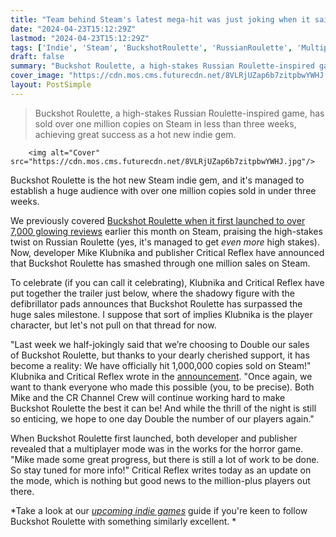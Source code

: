 ```yaml
---
title: "Team behind Steam's latest mega-hit was just joking when it said it would 'double our sales,' but then its horror gambling game actually sold 1 million copies"
date: "2024-04-23T15:12:29Z"
lastmod: "2024-04-23T15:12:29Z"
tags: ['Indie', 'Steam', 'BuckshotRoulette', 'RussianRoulette', 'Multiplayer', 'UpcomingIndieGames']
draft: false
summary: "Buckshot Roulette, a high-stakes Russian Roulette-inspired game, has sold over one million copies on Steam in less than three weeks, achieving great success as a hot new indie gem."
cover_image: "https://cdn.mos.cms.futurecdn.net/8VLRjUZap6b7zitpbwYWHJ.jpg" 
layout: PostSimple
---
```

> Buckshot Roulette, a high-stakes Russian Roulette-inspired game, has sold over one million copies on Steam in less than three weeks, achieving great success as a hot new indie gem.


        <img alt="Cover" src="https://cdn.mos.cms.futurecdn.net/8VLRjUZap6b7zitpbwYWHJ.jpg"/>
        
Buckshot Roulette is the hot new Steam indie gem, and it's managed to establish a huge audience with over one million copies sold in under three weeks.

We previously covered [Buckshot Roulette when it first launched to over 7,000 glowing reviews](https://www.gamesradar.com/the-latest-unexpected-steam-hit-is-a-dollar3-must-play-and-it-may-still-hit-greater-heights-after-nearly-7000-glowing-reviews-as-the-dev-looks-to-add-multiplayer/) earlier this month on Steam, praising the high-stakes twist on Russian Roulette (yes, it's managed to get *even more* high stakes). Now, developer Mike Klubnika and publisher Critical Reflex have announced that Buckshot Roulette has smashed through one million sales on Steam.

To celebrate (if you can call it celebrating), Klubnika and Critical Reflex have put together the trailer just below, where the shadowy figure with the defibrillator pads announces that Buckshot Roulette has surpassed the huge sales milestone. I suppose that sort of implies Klubnika is the player character, but let's not pull on that thread for now.

"Last week we half-jokingly said that we’re choosing to Double our sales of Buckshot Roulette, but thanks to your dearly cherished support, it has become a reality: We have officially hit 1,000,000 copies sold on Steam!" Klubnika and Critical Reflex wrote in the [announcement](https://store.steampowered.com/news/app/2835570/view/4208126261051076399?l=english). "Once again, we want to thank everyone who made this possible (you, to be precise). Both Mike and the CR Channel Crew will continue working hard to make Buckshot Roulette the best it can be! And while the thrill of the night is still so enticing, we hope to one day Double the number of our players again."

When Buckshot Roulette first launched, both developer and publisher revealed that a multiplayer mode was in the works for the horror game. "Mike made some great progress, but there is still a lot of work to be done. So stay tuned for more info!" Critical Reflex writes today as an update on the mode, which is nothing but good news to the million-plus players out there. 

*Take a look at our *[<em>upcoming indie games</em>](https://www.gamesradar.com/upcoming-indie-games/)* guide if you're keen to follow Buckshot Roulette with something similarly excellent. *
        
